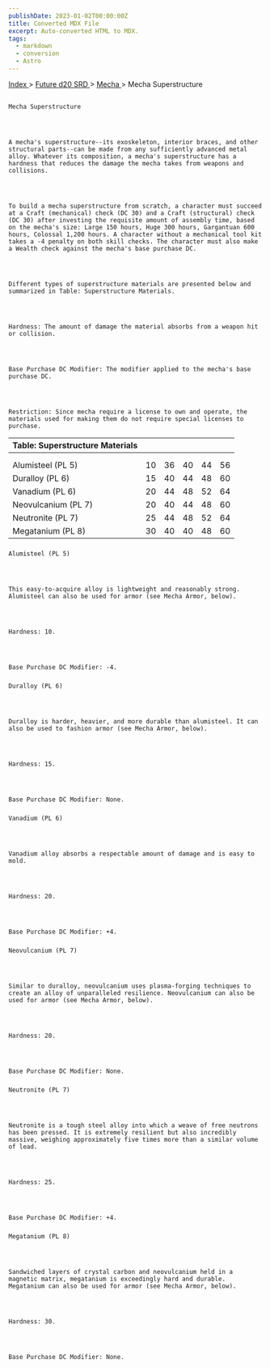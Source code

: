 ```yaml
---
publishDate: 2023-01-02T00:00:00Z
title: Converted MDX File
excerpt: Auto-converted HTML to MDX.
tags:
  - markdown
  - conversion
  - Astro
---
```


[
Index
](-index) >
[
Future d20 SRD
](future-d20-srd-index) >
[
Mecha
](future-d20-srd-mecha-index) > Mecha Superstructure

##

    Mecha Superstructure




    A mecha's superstructure--its exoskeleton, interior braces, and other structural parts--can be made from any sufficiently advanced metal alloy. Whatever its composition, a mecha's superstructure has a hardness that reduces the damage the mecha takes from weapons and collisions.




    To build a mecha superstructure from scratch, a character must succeed at a Craft (mechanical) check (DC 30) and a Craft (structural) check (DC 30) after investing the requisite amount of assembly time, based on the mecha's size: Large 150 hours, Huge 300 hours, Gargantuan 600 hours, Colossal 1,200 hours. A character without a mechanical tool kit takes a -4 penalty on both skill checks. The character must also make a Wealth check against the mecha's base purchase DC.




    Different types of superstructure materials are presented below and summarized in Table: Superstructure Materials.




    Hardness: The amount of damage the material absorbs from a weapon hit or collision.




    Base Purchase DC Modifier: The modifier applied to the mecha's base purchase DC.




    Restriction: Since mecha require a license to own and operate, the materials used for making them do not require special licenses to purchase.

| Table: Superstructure Materials |     |     |     |     |     |
| :------------------------------ | :-: | :-: | :-: | :-: | --: |
|                                 |     |     |     |     |     |
|                                 |     |     |     |     |     |
| Alumisteel (PL 5)               | 10  | 36  | 40  | 44  |  56 |
| Duralloy (PL 6)                 | 15  | 40  | 44  | 48  |  60 |
| Vanadium (PL 6)                 | 20  | 44  | 48  | 52  |  64 |
| Neovulcanium (PL 7)             | 20  | 40  | 44  | 48  |  60 |
| Neutronite (PL 7)               | 25  | 44  | 48  | 52  |  64 |
| Megatanium (PL 8)               | 30  | 40  | 40  | 48  |  60 |

###

    Alumisteel (PL 5)




    This easy-to-acquire alloy is lightweight and reasonably strong. Alumisteel can also be used for armor (see Mecha Armor, below).




    Hardness: 10.




    Base Purchase DC Modifier: -4.

###

    Duralloy (PL 6)




    Duralloy is harder, heavier, and more durable than alumisteel. It can also be used to fashion armor (see Mecha Armor, below).




    Hardness: 15.




    Base Purchase DC Modifier: None.

###

    Vanadium (PL 6)




    Vanadium alloy absorbs a respectable amount of damage and is easy to mold.




    Hardness: 20.




    Base Purchase DC Modifier: +4.

###

    Neovulcanium (PL 7)




    Similar to duralloy, neovulcanium uses plasma-forging techniques to create an alloy of unparalleled resilience. Neovulcanium can also be used for armor (see Mecha Armor, below).




    Hardness: 20.




    Base Purchase DC Modifier: None.

###

    Neutronite (PL 7)




    Neutronite is a tough steel alloy into which a weave of free neutrons has been pressed. It is extremely resilient but also incredibly massive, weighing approximately five times more than a similar volume of lead.




    Hardness: 25.




    Base Purchase DC Modifier: +4.

###

    Megatanium (PL 8)




    Sandwiched layers of crystal carbon and neovulcanium held in a magnetic matrix, megatanium is exceedingly hard and durable. Megatanium can also be used for armor (see Mecha Armor, below).




    Hardness: 30.




    Base Purchase DC Modifier: None.

